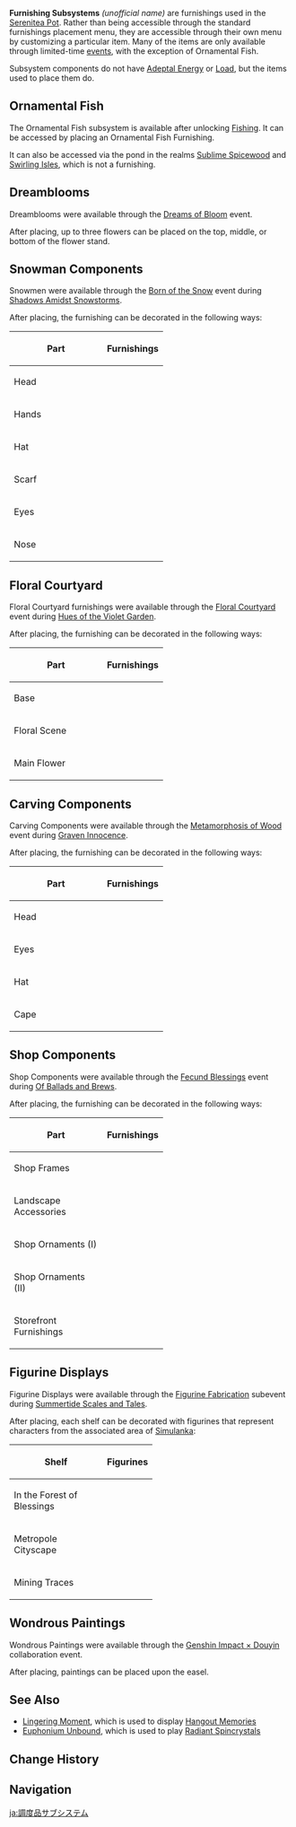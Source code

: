{{Terminology Infobox
|type  = Item Groups
|type2 = Serenitea Pot Subsystems
}}
'''Furnishing Subsystems''' ''(unofficial name)'' are furnishings used in the [[Serenitea Pot]]. Rather than being accessible through the standard furnishings placement menu, they are accessible through their own menu by customizing a particular item. Many of the items are only available through limited-time [[event]]s, with the exception of Ornamental Fish.

Subsystem components do not have [[Adeptal Energy]] or [[Load]], but the items used to place them do.

==Ornamental Fish==
{{Stub|Separate better between lava only fish and normal fish}}
{{See also|Fishing#Ornamental Fish}}
The Ornamental Fish subsystem is available after unlocking [[Fishing]]. It can be accessed by placing an Ornamental Fish Furnishing.
{{Furnishings by Category Table|Ornamental Fish Furnishings|header=Ornamental Fish Furnishings}}

It can also be accessed via the pond in the realms [[Sublime Spicewood]] and [[Swirling Isles]], which is not a furnishing.

{{Cards by Category|Ornamental Fish|show_caption=1|resultsheader=There are '''%PAGES%''' Ornamental Fish:\n}}

==Dreamblooms==
Dreamblooms were available through the [[Dreams of Bloom]] event.
{{Furnishings by Category Table|Dreambloom Furnishings|header=Dreambloom Furnishings}}

After placing, up to three flowers can be placed on the top, middle, or bottom of the flower stand.

{{Cards by Category|Dreambloom|show_caption=1|resultsheader=There are '''%PAGES%''' Dreamblooms:\n}}

==Snowman Components==
Snowmen were available through the [[Shadows Amidst Snowstorms/Born of the Snow|Born of the Snow]] event during [[Shadows Amidst Snowstorms]].
{{Furnishings by Category Table|Snowman Component Furnishings|header=Snowman Component Furnishings}}

After placing, the furnishing can be decorated in the following ways:

{| class="wikitable tdc1 thc1"
! style="width:150px" | Part
! Furnishings
|-
| Head || {{Cards by Category|Snowman Component Snowman Head|show_caption=1}}
|-
| Hands || {{Cards by Category|Snowman Component Snowman Hands|show_caption=1}}
|-
| Hat || {{Cards by Category|Snowman Component Snowman Hat|show_caption=1}}
|-
| Scarf || {{Cards by Category|Snowman Component Snowman Scarf|show_caption=1}}
|-
| Eyes || {{Cards by Category|Snowman Component Snowman Eyes|show_caption=1}}
|-
| Nose || {{Cards by Category|Snowman Component Snowman Nose|show_caption=1}}
|}

==Floral Courtyard==
Floral Courtyard furnishings were available through the [[Hues of the Violet Garden/The Floral Courtyard|Floral Courtyard]] event during [[Hues of the Violet Garden]].
{{Furnishings by Category Table|Floral Courtyard Furnishings|header=Floral Courtyard Furnishings}}

After placing, the furnishing can be decorated in the following ways:

{| class="wikitable tdc1 thc1"
! style="width:150px" | Part
! Furnishings
|-
| Base || {{Cards by Category|Floral Scene Base|show_caption=1}}
|-
| Floral Scene || {{Cards by Category|Floral Scene Floral Scene|show_caption=1}}
|-
| Main Flower || {{Cards by Category|Main Flower|show_caption=1}}
|}

==Carving Components==
Carving Components were available through the [[Graven Innocence/Metamorphosis of Wood|Metamorphosis of Wood]] event during [[Graven Innocence]].
{{Furnishings by Category Table|Carving Component Furnishings|header=Carving Component Furnishings}}

After placing, the furnishing can be decorated in the following ways:

{| class="wikitable tdc1 thc1"
! style="width:150px" | Part
! Furnishings
|-
| Head || {{Cards by Category|Carving Component Wood-Carved Head|show_caption=1}}
|-
| Eyes || {{Cards by Category|Carving Component Wood-Carved Eyes|show_caption=1}}
|-
| Hat || {{Cards by Category|Carving Component Wood-Carved Hat|show_caption=1}}
|-
| Cape || {{Cards by Category|Carving Component Wood-Carved Cape|show_caption=1}}
|}

==Shop Components==
Shop Components were available through the [[Of Ballads and Brews/Fecund Blessings|Fecund Blessings]] event during [[Of Ballads and Brews]].
{{Furnishings by Category Table|Shop Components Furnishings|header=Shop Components Furnishings|singular=1}}

After placing, the furnishing can be decorated in the following ways:

{| class="wikitable tdc1 thc1"
! style="width:150px" | Part
! Furnishings
|-
| Shop Frames || {{Cards by Category|Shop Components Shop Frames|show_caption=1}}
|-
| Landscape Accessories || {{Cards by Category|Shop Components Landscape Accessories|show_caption=1}}
|-
| Shop Ornaments (I) || {{Cards by Category|Shop Components Shop Ornaments (I)|show_caption=1}}
|-
| Shop Ornaments (II) || {{Cards by Category|Shop Components Shop Ornaments (II)|show_caption=1}}
|-
| Storefront Furnishings || {{Cards by Category|Shop Components Storefront Furnishings|show_caption=1}}
|}

==Figurine Displays==
Figurine Displays were available through the [[Summertide Scales and Tales/Figurine Fabrication|Figurine Fabrication]] subevent during [[Summertide Scales and Tales]].
{{Furnishings by Category Table|Display Figurines Furnishings|header=Figurine Display Furnishings}}

After placing, each shelf can be decorated with figurines that represent characters from the associated area of [[Simulanka]]:

{| class="wikitable tdc1 thc1"
! style="width:150px" | Shelf
! Figurines
|-
| In the Forest of Blessings || {{Cards by Category|Fairytale Figurines In the Forest of Blessings|show_caption=1}}
|-
| Metropole Cityscape || {{Cards by Category|Fairytale Figurines Metropole Cityscape|show_caption=1}}
|-
| Mining Traces || {{Cards by Category|Fairytale Figurines Mining Traces|show_caption=1}}
|}

==Wondrous Paintings==
{{Stub|Add paintings}}
Wondrous Paintings were available through the [[Genshin Impact × Douyin]] collaboration event.
{{Furnishings by Category Table|Wondrous Paintings Furnishings|header=Wondrous Paintings Furnishings}}

After placing, paintings can be placed upon the easel.
<!--
{{Cards by Category|Wondrous Paintings|show_caption=1|resultsheader=There are '''%PAGES%''' Wondrous Paintings:\n}}
-->
==See Also==
* [[Lingering Moment]], which is used to display [[Hangout Event/Gallery|Hangout Memories]]
* [[Euphonium Unbound]], which is used to play [[Radiant Spincrystal]]s

==Change History==
{{Change History|2.1}}

==Navigation==
{{Furnishing Navbox/Subsystems|state=collapsed}}
{{Game Systems Navbox|Other}}

[[Category:Furnishing Subsystems| ]]

[[ja:調度品サブシステム]]